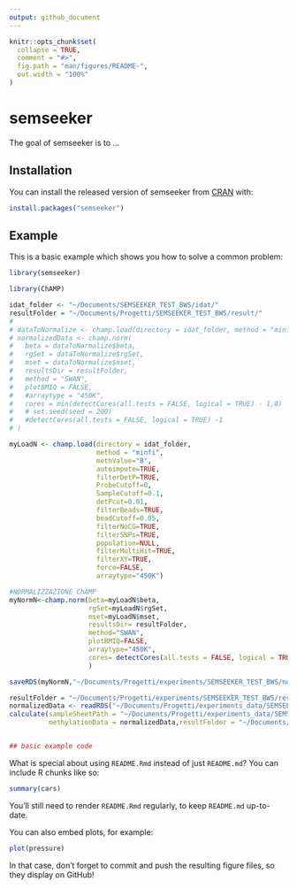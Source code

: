 ```yaml
---
output: github_document
---
```


<!-- README.md is generated from README.Rmd. Please edit that file -->

```r
knitr::opts_chunk$set(
  collapse = TRUE,
  comment = "#>",
  fig.path = "man/figures/README-",
  out.width = "100%"
)
```

# semseeker

<!-- badges: start -->
<!-- badges: end -->

The goal of semseeker is to ...

## Installation
  
You can install the released version of semseeker from [CRAN](https://CRAN.R-project.org) with:

``` r
install.packages("semseeker")
```

## Example

This is a basic example which shows you how to solve a common problem:

```r
library(semseeker)

library(ChAMP)

idat_folder <- "~/Documents/SEMSEEKER_TEST_BWS/idat/"
resultFolder = "~/Documents/Progetti/SEMSEEKER_TEST_BWS/result/"
# 
# dataToNormalize <- champ.load(directory = idat_folder, method = "minfi")
# normalizedData <- champ.norm(
#   beta = dataToNormalize$beta,
#   rgSet = dataToNormalize$rgSet,
#   mset = dataToNormalize$mset,
#   resultsDir = resultFolder,
#   method = "SWAN",
#   plotBMIQ = FALSE,
#   #arraytype = "450K",
#   cores = min(detectCores(all.tests = FALSE, logical = TRUE) - 1,8)
#   # set.seed(seed = 200)
#   #detectCores(all.tests = FALSE, logical = TRUE) -1
# )

myLoadN <- champ.load(directory = idat_folder,
                      method = "minfi",
                      methValue="B",
                      autoimpute=TRUE,
                      filterDetP=TRUE,
                      ProbeCutoff=0,
                      SampleCutoff=0.1,
                      detPcut=0.01,
                      filterBeads=TRUE,
                      beadCutoff=0.05,
                      filterNoCG=TRUE,
                      filterSNPs=TRUE,
                      population=NULL,
                      filterMultiHit=TRUE,
                      filterXY=TRUE,
                      force=FALSE,
                      arraytype="450K")

#NORMALIZZAZIONE ChAMP
myNormN<-champ.norm(beta=myLoadN$beta,
                    rgSet=myLoadN$rgSet,
                    mset=myLoadN$mset,
                    resultsDir= resultFolder,
                    method="SWAN",
                    plotBMIQ=FALSE,
                    arraytype="450K",
                    cores= detectCores(all.tests = FALSE, logical = TRUE) - 1
                    )

saveRDS(myNormN,"~/Documents/Progetti/experiments/SEMSEEKER_TEST_BWS/normalizedData.rds")

resultFolder = "~/Documents/Progetti/experiments/SEMSEEKER_TEST_BWS/result/"
normalizedData <- readRDS("~/Documents/Progetti/experiments_data/SEMSEEKER_TEST_BWS/normalizedData.rds")
calculate(sampleSheetPath = "~/Documents/Progetti/experiments_data/SEMSEEKER_TEST_BWS/idat/sample_sheet.csv", 
          methylationData = normalizedData,resultFolder = "~/Documents/Progetti/experiments_data/SEMSEEKER_TEST_BWS/result/")


## basic example code
```

What is special about using `README.Rmd` instead of just `README.md`? You can include R chunks like so:

```r
summary(cars)
```

You'll still need to render `README.Rmd` regularly, to keep `README.md` up-to-date.

You can also embed plots, for example:

```r
plot(pressure)
```

In that case, don't forget to commit and push the resulting figure files, so they display on GitHub!
